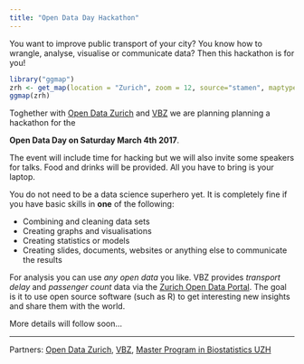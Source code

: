 ```yaml
---
title: "Open Data Day Hackathon"
---
```


You want to improve public transport of your city? You know how to wrangle,
analyse, visualise or communicate data? Then this hackathon is for you!

```r
library("ggmap")
zrh <- get_map(location = "Zurich", zoom = 12, source="stamen", maptype="toner")
ggmap(zrh)
```


Toghether with 
[Open Data Zurich](https://www.stadt-zuerich.ch/opendata) and
[VBZ](https://www.stadt-zuerich.ch/vbz/en/index.html) 
we are planning planning a hackathon for the 

**Open Data Day on Saturday March 4th 2017**.

The event will include time for hacking but we will also invite some speakers
for talks. Food and drinks will be provided. All you have to bring is your
laptop.

You do not need to be a data science superhero yet. It is completely fine if you 
have basic skills in **one** of the following:

- Combining and cleaning data sets
- Creating graphs and visualisations
- Creating statistics or models
- Creating slides, documents, websites or anything else to communicate the results

For analysis you can use *any open data* you like. VBZ provides *transport delay* 
and *passenger count* data via the [Zurich Open Data Portal](). The goal is it to
use open source software (such as R) to get interesting new insights and share 
them with the world. 


More details will follow soon...


----
Partners: 
[Open Data Zurich](https://data.stadt-zuerich.ch/),
[VBZ](https://www.stadt-zuerich.ch/vbz/en/index.html),
[Master Program in Biostatistics UZH](http://www.biostat.uzh.ch/)